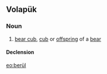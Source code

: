 ==Volapük==

===Noun===
{{vo-noun}}

# [[bear cub]], [[cub]] or [[offspring]] of a [[bear]]

====Declension====
{{vo-decl-noun}}

[[eo:berül]]